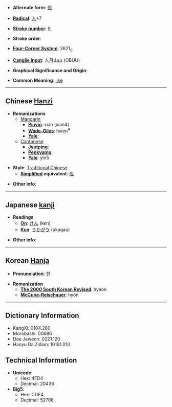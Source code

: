 * '''Alternate form''': [[伣]]

* '''[[Wiktionary:Chinese radical index| Radical]]''': [[Wiktionary:Chinese radical index 人|人]]+7

* '''[[Wiktionary:Chinese total strokes index|Stroke number]]''': [[Wiktionary:Chinese total strokes index 9|9]]

* '''Stroke order''': 

* '''[[Wiktionary:Chinese four corner index|Four-Corner System]]''': 2621<sub>0</sub>

* '''[[Wiktionary:Chinese Cangjie index|Cangjie input]]''': 人月山山 (OBUU)

* '''Graphical Significance and Origin''': 

* '''Common Meaning''': [[like]]

----

== Chinese [[Hanzi]] ==

* '''Romanizations'''
** [[Mandarin]]
*** '''[[Pinyin]]''': xiàn (xian4)
*** '''[[Wade-Giles]]''': hsien<sup>4</sup>
*** '''[[Yale]]''': 
**[[Cantonese]]
***'''[[Jyutping]]''':
***'''[[Penkyamp]]''': 
***'''[[Yale]]''': yin5

* '''Style''': [[Traditional Chinese]] 
** '''[[Simplified Chinese|Simplified]] equivalent''': [[伣]]

* '''Other info''': 

----

== Japanese [[kanji]] ==

* '''Readings'''
** '''[[On]]''': [[けん]] (ken)
** '''[[Kun]]''': [[うかがう]] (ukagau)

* '''Other info''':  

----

== Korean [[Hanja]] ==

* '''Pronunciation''': 현

* '''Romanization'''
** '''[[The 2000 South Korean Revised Romanization|The 2000 South Korean Revised]]''': hyeon
** '''[[McCune-Reischauer]]''': hyŏn

----

== Dictionary Information ==

* KangXi: 0104.280
* Morobashi: 00686
* Dae Jaweon: 0221.120
* Hanyu Da Zidian: 10161.010

== Technical Information ==

* '''Unicode''':
** Hex: 4FD4
** Decimal: 20436
* '''Big5''':
** Hex: CDE4
** Decimal: 52708